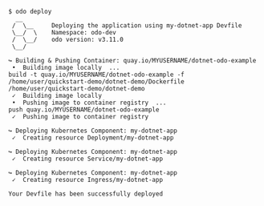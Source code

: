 ```console
$ odo deploy
  __
 /  \__     Deploying the application using my-dotnet-app Devfile
 \__/  \    Namespace: odo-dev
 /  \__/    odo version: v3.11.0
 \__/

↪ Building & Pushing Container: quay.io/MYUSERNAME/dotnet-odo-example
 •  Building image locally  ...
build -t quay.io/MYUSERNAME/dotnet-odo-example -f /home/user/quickstart-demo/dotnet-demo/Dockerfile /home/user/quickstart-demo/dotnet-demo
 ✓  Building image locally
 •  Pushing image to container registry  ...
push quay.io/MYUSERNAME/dotnet-odo-example
 ✓  Pushing image to container registry

↪ Deploying Kubernetes Component: my-dotnet-app
 ✓  Creating resource Deployment/my-dotnet-app

↪ Deploying Kubernetes Component: my-dotnet-app
 ✓  Creating resource Service/my-dotnet-app

↪ Deploying Kubernetes Component: my-dotnet-app
 ✓  Creating resource Ingress/my-dotnet-app

Your Devfile has been successfully deployed

```